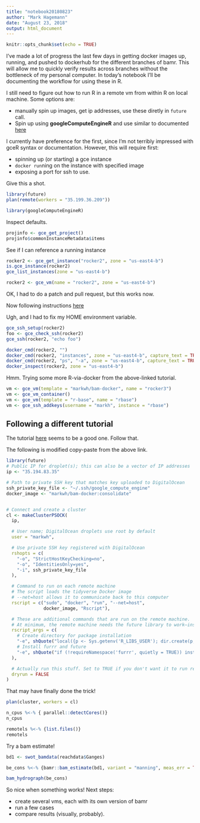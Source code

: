 ```yaml
---
title: "notebook20180823"
author: "Mark Hagemann"
date: "August 23, 2018"
output: html_document
---
```


```r
knitr::opts_chunk$set(echo = TRUE)
```

I've made a lot of progress the last few days in getting docker images up, running, and pushed to dockerhub for the different branches of bamr. This will allow me to quickly verify results across branches without the bottleneck of my personal computer. In today's notebook I'll be documenting the workflow for using these in R. 

I still need to figure out how to run R in a remote vm from within R on local machine. Some options are:

- manually spin up images, get ip addresses, use these diretly in `future` call.
- Spin up using **googleComputeEngineR** and use similar to documented [here](https://cloudyr.github.io/googleComputeEngineR/articles/massive-parallel.html)

I currently have preference for the first, since I'm not terribly impressed with gceR syntax or documentation. However, this will require first:

- spinning up (or starting) a gce instance
- `docker run`ning on the instance with specified image
- exposing a port for ssh to use. 

Give this a shot. 



```r
library(future)
plan(remote(workers = "35.199.36.209"))
```

```r
library(googleComputeEngineR)
```

Inspect defaults. 

```r
projinfo <- gce_get_project()
projinfo$commonInstanceMetadata$items
```

See if I can reference a running instance

```r
rocker2 <- gce_get_instance("rocker2", zone = "us-east4-b")
is.gce_instance(rocker2)
gce_list_instances(zone = "us-east4-b")

rocker2 <- gce_vm(name = "rocker2", zone = "us-east4-b")
```

OK, I had to do a patch and pull request, but this works now. 

Now following instructions [here](https://cloudyr.github.io/googleComputeEngineR/articles/docker-ssh-futures.html#docker-commands)

Ugh, and I had to fix my HOME environment variable.

```r
gce_ssh_setup(rocker2)
foo <- gce_check_ssh(rocker2)
gce_ssh(rocker2, "echo foo")

docker_cmd(rocker2, "")
docker_cmd(rocker2, "instances", zone = "us-east4-b", capture_text = TRUE)
docker_cmd(rocker2, "ps", "-a", zone = "us-east4-b", capture_text = TRUE)
docker_inspect(rocker2, zone = "us-east4-b")
```


Hmm. Trying some more R-via-docker from the above-linked tutorial.

```r
vm <- gce_vm(template = "markwh/bam-docker", name = "rocker3")
vm <- gce_vm_container()
vm <- gce_vm(template = "r-base", name = "rbase")
vm <- gce_ssh_addkeys(username = "markh", instance = "rbase")
```


## Following a different tutorial

The tutorial [here](https://www.andrewheiss.com/blog/2018/07/30/disposable-supercomputer-future/#full-example) seems to be a good one. Follow that. 

The following is modified copy-paste from the above link.

```r
library(future)
# Public IP for droplet(s); this can also be a vector of IP addresses
ip <- "35.194.83.35"

# Path to private SSH key that matches key uploaded to DigitalOcean
ssh_private_key_file <- "~/.ssh/google_compute_engine"
docker_image <- "markwh/bam-docker:consolidate"


# Connect and create a cluster
cl <- makeClusterPSOCK(
  ip,

  # User name; DigitalOcean droplets use root by default
  user = "markwh",

  # Use private SSH key registered with DigitalOcean
  rshopts = c(
    "-o", "StrictHostKeyChecking=no",
    "-o", "IdentitiesOnly=yes",
    "-i", ssh_private_key_file
  ),

  # Command to run on each remote machine
  # The script loads the tidyverse Docker image
  # --net=host allows it to communicate back to this computer
  rscript = c("sudo", "docker", "run", "--net=host", 
              docker_image, "Rscript"),

  # These are additional commands that are run on the remote machine. 
  # At minimum, the remote machine needs the future library to work—installing furrr also installs future.
  rscript_args = c(
    # Create directory for package installation
    "-e", shQuote("local({p <- Sys.getenv('R_LIBS_USER'); dir.create(p, recursive = TRUE, showWarnings = FALSE); .libPaths(p)})"),
    # Install furrr and future
    "-e", shQuote("if (!requireNamespace('furrr', quietly = TRUE)) install.packages('furrr')")
  ),

  # Actually run this stuff. Set to TRUE if you don't want it to run remotely.
  dryrun = FALSE
)
```

That may have finally done the trick!

```r
plan(cluster, workers = cl)

n_cpus %<-% { parallel::detectCores()}
n_cpus

remotels %<-% {list.files()}
remotels
```

Try a bam estimate!

```r
bd1 <- swot_bamdata(reachdata$Ganges)

be_cons %<-% {bamr::bam_estimate(bd1, variant = "manning", meas_err = TRUE, reparam = TRUE)}

bam_hydrograph(be_cons)
```

So nice when something works! Next steps:

- create several vms, each with its own version of bamr
- run a few cases
- compare results (visually, probably). 